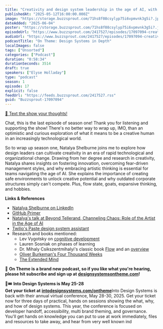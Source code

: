 ```yaml
---
title: "Creativity and design system leadership in the age of AI, with Natalya Shelburne — #17"
publishedAt: "2025-05-12T16:00:00.000Z"
image: "https://storage.buzzsprout.com/71hs8f08csylyp75i6vpmvnk3g5i?.jpg"
dateAdded: "2025-06-04"
poster: "https://storage.buzzsprout.com/71hs8f08csylyp75i6vpmvnk3g5i?.jpg"
episodeUrl: "https://www.buzzsprout.com/2417527/episodes/17097094-creativity-and-design-system-leadership-in-the-age-of-ai-with-natalya-shelburne-17.mp3"
audioUrl: "https://www.buzzsprout.com/2417527/episodes/17097094-creativity-and-design-system-leadership-in-the-age-of-ai-with-natalya-shelburne-17.mp3"
podcastTitle: "On Theme: Design Systems in Depth"
localImages: false
tags: ["Unsorted"]
categories: ["Podcast"]
duration: "0:58:34"
durationSeconds: 3514
draft: true
speakers: ["Elyse Holladay"]
type: "podcast"
season: 1
episode: 17
explicit: false
feedUrl: "https://feeds.buzzsprout.com/2417527.rss"
guid: "Buzzsprout-17097094"
---
```

[📲 Text the show your thoughts!](https://www.buzzsprout.com/twilio/text_messages/2417527/open_sms)

Chat, this is the last episode of season one! Thank you for listening and supporting the show! There's no better way to wrap up, IMO, than an optimistic and curious exploration of what it means to be a creative human in an increasingly technological world.

So to wrap up season one, Natalya Shelburne joins me to explore how design leaders can cultivate creativity in an era of rapid technological and organizational change. Drawing from her degree and research in creativity, Natalya shares insights on fostering innovation, overcoming fear-driven management styles, and why embracing artistic thinking is essential for teams navigating the age of AI. She explains the importance of creating safe environments to unlock creative potential and why outdated corporate structures simply can't compete. Plus, flow state, goats, expansive thinking, and hobbies. 

**Links & References**

-   [Natalya Shelburne on LinkedIn](https://www.linkedin.com/in/natalyashelburne/)
-   [GitHub Primer](https://primer.style/)
-   [Natalya's talk at Beyond Tellerand, Channeling Chaos: Role of the Artist in the Age of AI](https://beyondtellerrand.com/events/dusseldorf-2024/speakers/natalya-shelburne)
-   [Twilio's Paste design system assistant](https://paste-docs.vercel.app/assistant)
-   Research and books mentioned:
    -   Lev Vygotsky on [cognitive development](https://www.simplypsychology.org/vygotsky.html)
    -   Lauren Sosniak on phases of learning
    -   Dr. Mihaly Csikszentmihalyi's classic book [Flow](https://www.amazon.com/Flow-Psychology-Experience-Perennial-Classics/dp/0061339202) and an [overview](https://positivepsychology.com/what-is-flow/)
    -   [Oliver Burkeman's Four Thousand Weeks](https://www.oliverburkeman.com/books)
    -   [The Extended Mind](https://www.amazon.com/Thinking-Outside-Brain-Annie-Murphy-ebook/dp/B07FKB3V5S?sr=8-1)

💖 **On Theme is a brand new podcast, so if you like what you're hearing, please hit subscribe and sign up at** [**designsystemsontheme.com**](http://designsystemsontheme.com/)**!**

🎨🎟️ **Into Design Systems is May 25-28  
Get your ticket at** [**intodesignsystems.com/ontheme**](http://intodesignsystems.com/ontheme)Into Design Systems is back with their annual virtual conference, May 28-30, 2025. Get your ticket now for three days of practical, hands on sessions showing the what, why, and how of design systems. This year, the conference is focused on developer handoff, accessibility, multi brand theming, and governance. You'll get hands on knowledge you can put to use at work immediately, files and resources to take away, and hear from very well known ind
